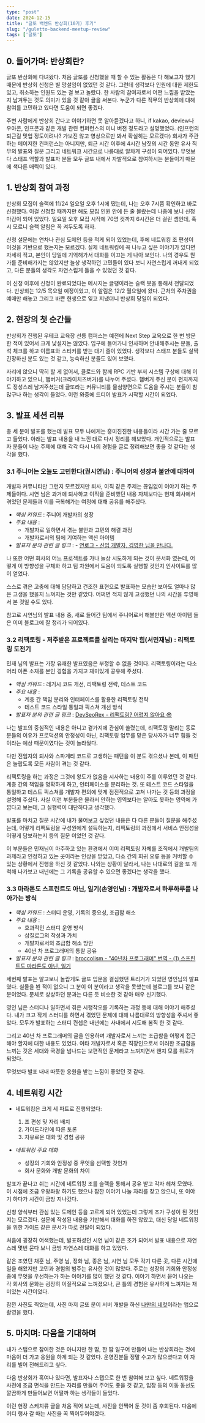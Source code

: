 ```yaml
---
type: "post"
date: 2024-12-15
title: "글또 백엔드 반상회(10기) 후기"
slug: "/guletto-backend-meetup-review"
tags: ['글또']
---
```


## 0. 들어가며: 반상회란?
 글또 반상회에 다녀왔다. 처음 글또를 신청했을 때 할 수 있는 활동은 다 해보고자 했기 때문에 반상회 신청은 별 망설임이 없었던 것 같다. 그런데 생각보다 인원에 대한 제한도 있고, 취소하는 인원도 있는 걸 보고 놀랐다. 한 사람의 참여자로서 어떤 느낌을 받았는지 남겨두는 것도 의미가 있을 것 같아 글을 써본다. 누군가 다른 직무의 반상회에 대해 참여를 고민하고 있다면 도움이 되면 좋겠다.

 주변 사람에게 반상회 간다고 이야기하면 못 알아듣겠다고 하니, if kakao, deview나 우아콘, 인프콘과 같은 개발 관련 컨퍼런스의 미니 버전 정도라고 설명했었다. (인프런의 퇴근길 밋업 정도이려나? 가보진 않고 영상으로만 봐서 확실히는 모르겠다) 회사가 주관하는 메이저한 컨퍼런스는 아니지만, 퇴근 시간 이후에 4시간 남짓의 시간 동안 유사 직무의 발표와 질문 그리고 네트워크 시간으로 나름대로 알차게 구성이 되어있다. 무엇보다 스태프 역할과 발표자 분들 모두 글또 내에서 자발적으로 참여하시는 분들이기 때문에 색다른 매력이 있다.

## 1. 반상회 참여 과정
반상회 모집이 슬랙에 11/24 일요일 오후 1시에 떴는데, 나는 오후 7시쯤 확인하고 바로 신청했다. 이걸 신청할 때까지만 해도 모집 인원 안에 든 줄 몰랐는데 나중에 보니 신청 마감이 되어 있었다. 일요일 오후 모집 시작에 70명 컷까지 6시간은 더 걸린 셈인데, 혹시 모르니 슬랙 알림은 꼭 켜두도록 하자.

신청 설문에는 연차나 관심 도메인 등을 적게 되어 있었는데, 후에 네트워킹 조 편성이 이것을 기반으로 했는지는 모르겠다. 실제 네트워킹에 꼭 나누고 싶은 이야기가 있다면 자세히 적고, 본인이 당일에 기억해가서 대화를 이끄는 게 나아 보인다. 나의 경우도 뭔가를 준비해가지는 않았지만 늘상 생각하던 고민들이 있다 보니 자연스럽게 꺼내게 되었고, 다른 분들의 생각도 자연스럽게 들을 수 있었던 것 같다.

이 신청 이후에 신청이 완료되었다는 메시지는 글팽이라는 슬랙 봇을 통해서 전달되었다. 반상회는 12/5 목요일 예정이었고, 이 알림은 12/2 월요일에 왔다. 근처의 주차권을 예매만 해놓고 그리고 바쁜 현생으로 잊고 지냈더니 반상회 당일이 되었다.

## 2. 현장의 첫 순간들
반상회가 진행된 우테코 교육장 선릉 캠퍼스는 예전에 Next Step 교육으로 한 번 방문한 적이 있어서 크게 낯설지는 않았다. 입구에 들어가니 인사하며 안내해주시는 분들, 출석 체크를 하고 이름표와 스티커를 받는 대기 줄이 있었다. 생각보다 스태프 분들도 살짝 긴장하신 분도 있는 것 같고, 능숙하신 분들도 있어 보였다.

자리에 앉으니 딱히 할 게 없어서, 클로드와 함께 RPC 기반 부저 시스템 구상에 대해 이야기하고 있으니, 햄버거(크라이치즈버거)를 나누어 주셨다. 햄버거 주신 분이 편지까지도 정성스레 남겨주셨는데 글또라는 커뮤니티를 물심양면으로 도움을 주시는 분들이 참 많구나 하는 생각이 들었다. 이런 와중에 드디어 발표가 시작할 시간이 되었다.

## 3. 발표 세션 리뷰
 총 세 분이 발표를 했는데 발표 모두 나에게는 흥미진진한 내용들이라 시간 가는 줄 모르고 들었다. 아래는 발표 내용을 내 느낀 대로 다시 정리를 해보았다. 개인적으로는 발표자 분들이 나눈 주제에 대해 각각 다시 나의 경험을 글로 정리해보면 좋을 것 같다는 생각을 했다.


### 3.1 주니어는 오늘도 고민한다(권시연님) : 주니어의 성장과 불안에 대하여

개발자 커뮤니티만 그런지 모르겠지만 퇴사, 이직 같은 주제는 끊임없이 이야기 하는 주제들이다. 시연 님은 과거에 퇴사하고 이직을 준비했던 내용 자체보다는 현재 회사에서 겪었던 문제들과 이를 극복해가는 여정에 대해 공유를 해주셨다.

- *핵심 키워드* : 주니어 개발자의 성장
- *주요 내용* :
  - 개발자로 일하면서 겪는 불안과 고민의 해결 과정
  - 개발자로서의 팀에 기여하는 액션 아이템
- *발표자 분의 관련 글 링크* : - [연로그 - 신입 개발자, 김영한 님을 만나다.](https://yeonyeon.tistory.com/300)


 나 또한 어떤 회사의 어느 프로젝트를 가나 늘상 시도하게 되는 것이 문서화 였는데, 어떻게 이 방향성을 구체화 하고 팀 차원에서 도움이 되도록 실행할 것인지 인사이트를 많이 얻었다.

 스스로 겪은 고충에 대해 담담하고 건조한 표현으로 발표하는 모습만 보아도 얼마나 많은 고생을 했을지 느껴지는 것만 같았다. 어쩌면 적지 않게 고생했던 나의 시간을 투영해서 본 것일 수도 있다.

 참고로 시연님의 발표 내용 중, 새로 들어간 팀에서 주니어로서 해볼만한 액션 아이템 들은 이미 블로그에 잘 정리가 되어있다.


### 3.2 리팩토링 - 저주받은 프로젝트를 살리는 마지막 힘(서민재님) : 리팩토링 도전기

민재 님의 발표는 가장 유쾌한 발표였음은 부정할 수 없을 것이다. 리팩토링이라는 다소 머리 아픈 소재를 본인 경험을 가지고 재미있게 공유해 주셨다.

- *핵심 키워드* : 레거시 코드 개선, 리팩토링 전략, 테스트 코드
- *주요 내용* :
  - 계층 간 책임 분리와 인터페이스를 활용한 리팩토링 전략
  - 테스트 코드 스타일 통일과 픽스쳐 개선 방식
- *발표자 분의 관련 글 링크* : [DevSeoRex - 리팩토링? 어렵지 않아요 😎](https://velog.io/@ch4570/%EB%A6%AC%ED%8C%A9%ED%86%A0%EB%A7%81-%EC%96%B4%EB%A0%B5%EC%A7%80-%EC%95%8A%EC%95%84%EC%9A%94)

 나는 발표의 중심적인 내용은 아니고 곁가지에 관심이 쏠렸는데, 리팩토링 말리는 동료 분들의 이유가 프로덕션의 안정성이 아닌, 리팩토링 업무를 맡은 당사자가 너무 힘들 것이라는 예상 때문이였다는 것이 놀라웠다.

다만 전임자의 퇴사와 스파게티 코드로 고생하는 패턴을 이 분도 겪으셨나 본데, 이 패턴은 놀랍도록 모든 사람이 겪는 것 같다.

 리팩토링을 하는 과정은 그것에 왕도가 없음을 시사하는 내용이 주를 이루었던 것 같다. 계층 간의 책임을 명확하게 하고, 인터페이스를 분리하는 것. 또 테스트 코드 스타일을 통일하고 테스트 픽스쳐를 개발자 편의에 맞게 점진적으로 고쳐 나가는 것 등의 과정을 설명해 주셨다. 사실 이런 부분들은 몰라서 안하는 영역보다는 알아도 못하는 영역에 가깝다고 보는데, 그 실행력이 대단하다고 생각했다.

 발표를 마치고 질문 시간에 내가 물어보고 싶었던 내용은 다 다른 분들이 질문을 해주셨는데, 어떻게 리팩토링을 구성원에게 설득하는지, 리팩토링의 과정에서 서비스 안정성을 어떻게 담보하는지 등의 질문 이었던 것 같다.

이 부분들은 민재님이 마주하고 있는 환경에서 이미 리팩토링 자체를 조직에서 개발팀의 과제라고 인정하고 있는 곳이라는 인상을 받았고, 다소 간의 회귀 오류 등을 커버할 수 있는 상황에서 진행을 하신 것 같았다. 나와는 상황이 달라서, 나는 나대로의 길을 또 개척해 나가보고 내년에는 그 기록을 공유할 수 있으면 좋겠다는 생각을 했다.

### 3.3 마라톤도 스프린트도 아닌, 일기(손영인님) : 개발자로서 하루하루를 나아가는 방식

- *핵심 키워드* : 스터디 운영, 기록의 중요성, 조급함 해소
- *주요 내용* :
  - 효과적인 스터디 운영 방식
  - 삽질로그의 작성과 가치
  - 개발자로서의 조급함 해소 방안
  - 40년 차 프로그래머의 통찰 공유
- *발표자 분의 관련 글 링크* : [broccolism - "40년차 프로그래머" 번역 - (1) 스프린트도 마라톤도 아닌, 일기](https://velog.io/@broccolism/40%EB%85%84%EC%B0%A8-%ED%94%84%EB%A1%9C%EA%B7%B8%EB%9E%98%EB%A8%B8-%EB%B2%88%EC%97%AD-1-%EC%8A%A4%ED%94%84%EB%A6%B0%ED%8A%B8%EB%8F%84-%EB%A7%88%EB%9D%BC%ED%86%A4%EB%8F%84-%EC%95%84%EB%8B%8C-%EC%9D%BC%EA%B8%B0)

세번째 발표는 알고보니 놀랍게도 글또 입문을 결심했던 트리거가 되었던 영인님의 발표였다. 실물을 뵌 적이 없으니 그 분이 이 분이라고 생각을 못했는데 블로그를 보니 같은 분이었다. 문체로 상상하던 분과는 다른 듯 비슷한 것 같아 매우 신기했다.

 영인 님은 스터디나 일하면서 겪은 시행착오를 기록하는 과정 등에 대해 이야기 해주셨다. 내가 크고 작게 스터디를 하면서 겪었던 문제에 대해 나름대로의 방향성을 주셔서 좋았다. 모두가 발표하는 스터디 컨셉은 내년에는 사내에서 시도해 봄직 한 것 같다.

그리고 40년 차 프로그래머의 글을 인용하며 개발자로서 느끼는 조급함을 어떻게 접근해야 할지에 대한 내용도 있었다. 여타 개발자로서 혹은 직장인으로서 이러한 조급함을 느끼는 것은 세대와 국경을 넘나드는 보편적인 문제라고 느껴지면서 왠지 모를 위로가 되었다.

무엇보다 발표 내내 따뜻한 응원을 받는 느낌이 좋았던 것 같다.


## 4. 네트워킹 시간

- 네트워킹은 크게 세 파트로 진행되었다:
  1. 조 편성 및 자리 배치
  2. 가이드라인에 따른 토론
  3. 자유로운 대화 및 경험 공유

- *네트워킹 주요 대화*
  - 성장의 기회와 안정성 중 무엇을 선택할 것인가
  - 회사 문화와 개발 문화의 차이

 발표가 끝나고 쉬는 시간에 네트워킹 조를 슬랙을 통해서 공유 받고 각자 헤쳐 모였다. 이 시점에 조금 우왕좌왕 하기도 했으나 잠깐 이야기 나눌 자리를 찾고 앉으니, 또 이야기 하다가 시간이 금방 지나갔다.

신청 양식부터 관심 있는 도메인 등을 고르게 되어 있었는데 그렇게 조가 구성이 된 것인지는 모르겠다. 설문에 작성된 내용을 기반해서 대화를 하진 않았고, 대신 당일 네트워킹을 위한 가이드 같은 문서가 따로 전달이 되었다.

 처음에 굉장히 어색했는데, 발표하셨던 시연 님이 같은 조가 되어서 발표 내용으로 자연스레 몇번 묻다 보니 금방 자연스레 대화를 하고 있었다.

 같은 조였던 채훈 님, 주영 님, 정화 님, 종은 님, 시연 님 모두 각기 다른 곳, 다른 시간에 일을 해왔지만 고민과 경험의 범주는 유사한 것이 많았다. 주로는 성장의 기회와 안정성 중에 무엇을 우선하는가 하는 이야기를 많이 했던 것 같다. 이야기 하면서 묻어 나오는 각 회사의 문화는 굉장히 이질적으로 느껴졌으나, 큰 틀의 경험은 유사하게 느껴지는 재미있는 시간이었다.

잠깐 사진도 찍었는데, 사진 마저 글또 분이 서버 개발을 하신 [나만의 네컷](https://apps.apple.com/kr/app/나만의-네컷/id6504497435)이라는 앱으로 촬영을 했다.

## 5. 마치며: 다음을 기대하며

 내가 스탭으로 참여한 것은 아니지만 한 땀, 한 땀 일구어 만들어 내는 반상회라는 것에 마음이 더 가고 응원을 하게 되는 것 같았다. 운영진분들 정말 수고가 많으셨다고 이 자리를 빌어 전해드리고 싶다.

 다음 반상회가 혹여나 있다면, 발표자나 스탭으로 한 번 참여해 보고 싶다. 네트워킹을 사전에 조금 면식을 만드는 자리를 만들어 주어도 좋을 것 같고, 입장 등의 이동 동선도 깔끔하게 만들어보면 어떨까 하는 생각들이 들었다.

이런 현장 스케치류 글을 처음 적어 보는데, 사진을 안찍어 둔 것이 좀 후회된다. 다음에 어디 행사 갈 때는 사진을 꼭 찍어두어야겠다.
